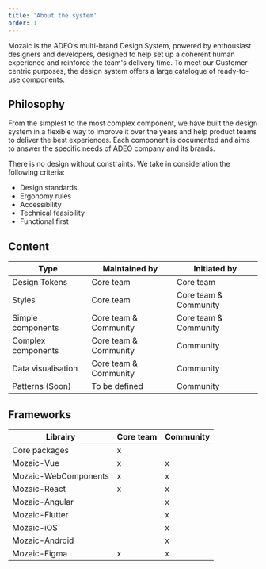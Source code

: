 ```yaml
---
title: 'About the system'
order: 1
---
```


Mozaic is the ADEO’s multi-brand Design System, powered by enthousiast designers and developers, designed to help set up a coherent human experience and reinforce the team's delivery time.
To meet our Customer-centric purposes, the design system offers a large catalogue of ready-to-use components.

## Philosophy

From the simplest to the most complex component, we have built the design system in a flexible way to improve it over the years and help product teams to deliver the best experiences.
Each component is documented and aims to answer the specific needs of ADEO company and its brands.

There is no design without constraints. We take in consideration the following criteria:

- Design standards
- Ergonomy rules
- Accessibility
- Technical feasibility
- Functional first

## Content

| Type               | Maintained by         | Initiated by          |
| ------------------ | --------------------- | --------------------- |
| Design Tokens      | Core team             | Core team             |
| Styles             | Core team             | Core team & Community |
| Simple components  | Core team & Community | Core team & Community |
| Complex components | Core team & Community | Community             |
| Data visualisation | Core team & Community | Community             |
| Patterns (Soon)    | To be defined         | Community             |

## Frameworks

| Librairy             | Core team | Community |
| -------------------- | --------- | --------- |
| Core packages        | x         |           |
| Mozaic-Vue           | x         | x         |
| Mozaic-WebComponents | x         | x         |
| Mozaic-React         | x         | x         |
| Mozaic-Angular       |           | x         |
| Mozaic-Flutter       |           | x         |
| Mozaic-iOS           |           | x         |
| Mozaic-Android       |           | x         |
| Mozaic-Figma         | x         | x         |

